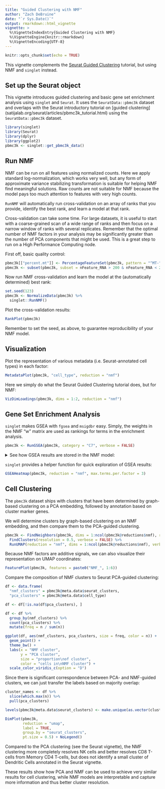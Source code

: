 ```yaml
---
title: "Guided Clustering with NMF"
author: "Zach DeBruine"
date: "`r Sys.Date()`"
output: rmarkdown::html_vignette
vignette: >
  %\VignetteIndexEntry{Guided Clustering with NMF}
  %\VignetteEngine{knitr::rmarkdown}
  %\VignetteEncoding{UTF-8}
---
```


```r
knitr::opts_chunk$set(echo = TRUE)
```

This vignette complements the [Seurat Guided Clustering](https://satijalab.org/seurat/articles/pbmc3k_tutorial.html) tutorial, but using NMF and `singlet` instead.

## Set up the Seurat object

This vignette introduces guided clustering and basic gene set enrichment analysis using `singlet` and `Seurat`. It uses the `SeuratData::pbmc3k` dataset and overlaps with the Seurat introductory tutorial on [guided clustering] (satijalab.org/seurat/articles/pbmc3k_tutorial.html) using the `SeuratData::pbmc3k` dataset.

```R
library(singlet)
library(Seurat)
library(dplyr)
library(ggplot2)
pbmc3k <- singlet::get_pbmc3k_data()
```

## Run NMF

NMF can be run on all features using normalized counts. Here we apply standard log-normalization, which works very well, but any form of approximate variance stabilizing transformation is suitable for helping NMF find meaningful solutions. Raw counts are not suitable for NMF because the model pays too much attention to features with very high counts.

`RunNMF` will automatically run cross-validation on an array of ranks that you provide, identify the best rank, and learn a model at that rank. 

Cross-validation can take some time. For large datasets, it is useful to start with a coarse-grained scan of a wide range of ranks and then focus on a narrow window of ranks with several replicates. Remember that the optimal number of NMF factors in your analysis may be significantly greater than the number of PCA components that might be used.  This is a great step to run on a High Performance Computing node.

First off, basic quality control:

```R
pbmc3k[["percent.mt"]] <- PercentageFeatureSet(pbmc3k, pattern = "^MT-")
pbmc3k <- subset(pbmc3k, subset = nFeature_RNA > 200 & nFeature_RNA < 2500 & percent.mt < 5)
```

Now run NMF cross-validation and learn the model at the (automatically determined) best rank:

```R
set.seed(123)
pbmc3k <- NormalizeData(pbmc3k) %>%
  singlet::RunNMF()
```

Plot the cross-validation results:

```R
RankPlot(pbmc3k)
```

Remember to set the seed, as above, to guarantee reproducibility of your NMF model.

## Visualization

Plot the representation of various metadata (i.e. Seurat-annotated cell types) in each factor:

```R
MetadataPlot(pbmc3k, "cell_type", reduction = "nmf")
```

Here we simply do what the Seurat Guided Clustering tutorial does, but for NMF:

```R
VizDimLoadings(pbmc3k, dims = 1:2, reduction = "nmf")
```

## Gene Set Enrichment Analysis

`singlet` makes GSEA with `fgsea` and `msigdbr` easy. Simply, the weights in the NMF "w" matrix are used as rankings for terms in the enrichment analysis.

```R
pbmc3k <- RunGSEA(pbmc3k, category = "C7", verbose = FALSE)
```

<details>

  <summary>See how GSEA results are stored in the NMF model:</summary>

```R
str(pbmc3k@reductions$nmf)
```

</details>


`singlet` provides a helper function for quick exploration of GSEA results:

```R
GSEAHeatmap(pbmc3k, reduction = "nmf", max.terms.per.factor = 3)
```

## Cell Clustering

The `pbmc3k` dataset ships with clusters that have been determined by graph-based clustering on a PCA embedding, followed by annotation based on cluster marker genes.

We will determine clusters by graph-based clustering on an NMF embedding, and then compare them to the PCA-guided clustering.

```R
pbmc3k <- FindNeighbors(pbmc3k, dims = 1:ncol(pbmc3k@reductions$nmf), reduction = "nmf") %>%
  FindClusters(resolution = 0.5, verbose = FALSE) %>%
  RunUMAP(reduction = "nmf", dims = 1:ncol(pbmc3k@reductions$nmf), verbose = FALSE)
```

Because NMF factors are additive signals, we can also visualize their representation on UMAP coordinates:

```R
FeaturePlot(pbmc3k, features = paste0("NMF_", 1:6))
```

Compare the composition of NMF clusters to Seurat PCA-guided clustering:

```R
df <- data.frame(
  "nmf_clusters" = pbmc3k@meta.data$seurat_clusters,
  "pca_clusters" = pbmc3k@meta.data$cell_type)

df <- df[!is.na(df$pca_clusters), ]

df <- df %>% 
  group_by(nmf_clusters) %>% 
  count(pca_clusters) %>% 
  mutate(freq = n / sum(n))

ggplot(df, aes(nmf_clusters, pca_clusters, size = freq, color = n)) + 
  geom_point() + 
  theme_bw() + 
  labs(x = "NMF cluster", 
       y = "PCA cluster", 
       size = "proportion\nof cluster", 
       color = "cells in\nNMF cluster") + 
  scale_color_viridis_c(option = "D")
```

Since there is significant correspondence between PCA- and NMF-guided clusters, we can just transfer the labels based on majority overlap:

```R
cluster_names <- df %>% 
  slice(which.max(n)) %>% 
  pull(pca_clusters)

levels(pbmc3k@meta.data$seurat_clusters) <- make.unique(as.vector(cluster_names))

DimPlot(pbmc3k, 
        reduction = "umap", 
        label = TRUE, 
        group.by = "seurat_clusters", 
        pt.size = 0.5) + NoLegend()
```

Compared to the PCA clustering (see the Seurat vignette), the NMF clustering more completely resolves NK cells and better resolves CD8 T-cells from Memory CD4 T-cells, but does not identify a small cluster of Dendritic Cells annotated in the Seurat vignette.

These results show how PCA and NMF can be used to achieve very similar results for cell clustering, while NMF models are interpretable and capture more information and thus better cluster resolution.